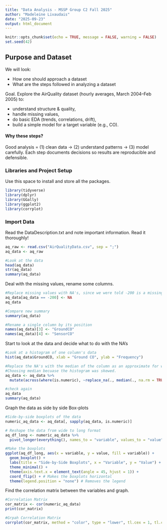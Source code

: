 ```yaml
---
title: "Data Analysis - MSSP Group C2 Fall 2025"
author: "Madeleine Livaudais"
date: "2025-09-23"
output: html_document
---
```


```r
knitr::opts_chunk$set(echo = TRUE, message = FALSE, warning = FALSE)
set.seed(42)
``` 

## Purpose and Dataset

We will look:

- How one should approach a dataset
- What are the steps followed in analyzing a dataset

Goal. Explore the AirQuality dataset (hourly averages, March 2004–Feb 2005) to:

- understand structure & quality,
- handle missing values,
- do basic EDA (trends, correlations, drift),
- build a simple model for a target variable (e.g., CO).


#### Why these steps?

Good analysis = (1) clean data → (2) understand patterns → (3) model carefully. Each step documents decisions so results are reproducible and defensible.


### Libraries and Project Setup

Use this space to install and store all the packages.

```r
library(tidyverse)
library(dplyr)
library(GGally) 
library(ggplot2)
library(corrplot)
```


### Import Data

Read the DataDescription.txt and note important information. Read it thoroughly!

```r
aq_raw <- read.csv("AirQualityData.csv", sep = ";")
aq_data <- aq_raw

#Look at the data
head(aq_data)
str(aq_data)
summary(aq_data)
```

Deal with the missing values, rename some columns. 
```r
#Replace missing values with NA's, since we were told -200 is a missing value
aq_data[aq_data == -200] <- NA
aq_data

#Compare new summary 
summary(aq_data)

#Rename a single column by its position
names(aq_data)[3] <- "GroundCO"
names(aq_data)[4] <- "SensorCO"
```

Start to look at the data and decide what to do with the NA's 
```r
#Look at a histogram of one column's data
hist(aq_data$GroundCO, xlab = "Ground CO", ylab = "Frequency")

#Replace the NA's with the median of the column as an approximate for what it could be.
#Choosing median becuase the histogram was skewed.
aq_data <- aq_data %>%
  mutate(across(where(is.numeric), ~replace_na(., median(., na.rm = TRUE))))

#check again
aq_data
summary(aq_data)

```

Graph the data as side by side Box-plots
```r
#Side-by-side boxplots of the data
numeric_aq_data <- aq_data[, sapply(aq_data, is.numeric)]

# Reshape the data from wide to long format
aq_df_long <- numeric_aq_data %>%
  pivot_longer(everything(), names_to = "variable", values_to = "value")

#Make the boxplots
ggplot(aq_df_long, aes(x = variable, y = value, fill = variable)) +
  geom_boxplot() +
  labs(title = "Side-by-Side Boxplots", x = "Variable", y = "Value") +
  theme_minimal() +
  theme(axis.text.x = element_text(angle = 45, hjust = 1)) +
  coord_flip() + # Makes the boxplots horizontal
  theme(legend.position = "none") # Removes the legend


```


Find the correlation matrix between the variables and graph. 
```r
#Correlation Matrix
cor_matrix <- cor(numeric_aq_data)
print(cor_matrix)

#Grpah Correlation Matrix
corrplot(cor_matrix, method = "color", type = "lower", tl.cex = 1, tl.col = "black", tl.offset = 0.6)
```

